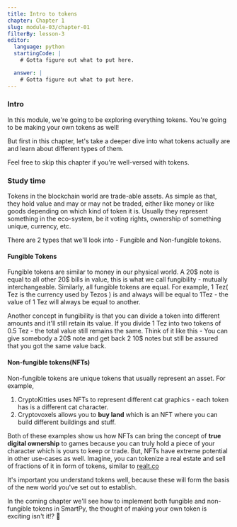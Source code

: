 ```yaml
---
title: Intro to tokens
chapter: Chapter 1
slug: module-03/chapter-01
filterBy: lesson-3
editor:
  language: python
  startingCode: |
    # Gotta figure out what to put here.

  answer: |  
    # Gotta figure out what to put here.
---
```


### Intro
In this module, we're going to be exploring everything tokens. 
You're going to be making your own tokens as well!

But first in this chapter, let's take a deeper dive into what tokens actually are and learn about different types of them.

Feel free to skip this chapter if you're well-versed with tokens.


### Study time
Tokens in the blockchain world are trade-able assets. 
As simple as that, they hold value and may or may not be traded, either like money or like goods depending on which kind of token it is.
Usually they represent something in the eco-system, be it voting rights, ownership of something unique, currency, etc.

There are 2 types that we'll look into - Fungible and Non-fungible tokens.

#### Fungible Tokens
Fungible tokens are similar to money in our physical world.
A 20$ note is equal to all other 20$ bills in value, this is what we call fungibility - mutually interchangeable. 
Similarly, all fungible tokens are equal. 
For example, 1 Tez( Tez is the currency used by Tezos ) is and always will be equal to 1Tez - the value of 1 Tez will always be equal to another.

Another concept in fungibility is that you can divide a token into different amounts and it'll still retain its value. If you divide 1 Tez into two tokens of 0.5 Tez - the total value still remains the same. 
Think of it like this - You can give somebody a 20$ note and get back 2 10$ notes but still be assured that you got the same value back.

#### Non-fungible tokens(NFTs)
Non-fungible tokens are unique tokens that usually represent an asset.
For example, 
1. CryptoKitties uses NFTs to represent different cat graphics - each token has is a different cat character.
2. Cryptovoxels allows you to **buy land** which is an NFT where you can build different buildings and stuff.

Both of these examples show us how NFTs can bring the concept of **true digital ownership** to games because you can truly hold a piece of your character which is yours to keep or trade.
But, NFTs have extreme potential in other use-cases as well.
Imagine, you can tokenize a real estate and sell of fractions of it in form of tokens, similar to [realt.co](https://realt.co)

It's important you understand tokens well, because these will form the basis of the new world you've set out to establish.

In the coming chapter we'll see how to implement both fungible and non-fungible tokens in SmartPy, the thought of making your own token is exciting isn't it!? :stars: 